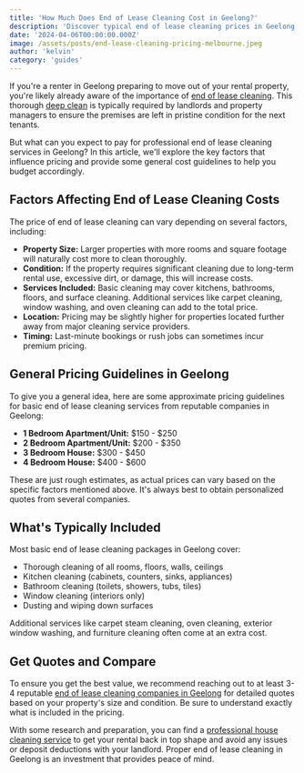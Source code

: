 ```yaml
---
title: 'How Much Does End of Lease Cleaning Cost in Geelong?'
description: 'Discover typical end of lease cleaning prices in Geelong. This guide covers key factors affecting costs and provides general pricing guidelines for professional rental cleaners.'
date: '2024-04-06T00:00:00.000Z'
image: /assets/posts/end-lease-cleaning-pricing-melbourne.jpeg
author: 'kelvin'
category: 'guides'
---
```


If you're a renter in Geelong preparing to move out of your rental property, you're likely already aware of the importance of [end of lease cleaning](https://azcleaning.com.au/end-of-lease-cleaning-geelong). This thorough [deep clean](https://azcleaning.com.au/deep-cleaning-geelong) is typically required by landlords and property managers to ensure the premises are left in pristine condition for the next tenants.

But what can you expect to pay for professional end of lease cleaning services in Geelong? In this article, we'll explore the key factors that influence pricing and provide some general cost guidelines to help you budget accordingly.

## Factors Affecting End of Lease Cleaning Costs

The price of end of lease cleaning can vary depending on several factors, including:

-   **Property Size:** Larger properties with more rooms and square footage will naturally cost more to clean thoroughly.
-   **Condition:** If the property requires significant cleaning due to long-term rental use, excessive dirt, or damage, this will increase costs.
-   **Services Included:** Basic cleaning may cover kitchens, bathrooms, floors, and surface cleaning. Additional services like carpet cleaning, window washing, and oven cleaning can add to the total price.
-   **Location:** Pricing may be slightly higher for properties located further away from major cleaning service providers.
-   **Timing:** Last-minute bookings or rush jobs can sometimes incur premium pricing.

## General Pricing Guidelines in Geelong

To give you a general idea, here are some approximate pricing guidelines for basic end of lease cleaning services from reputable companies in Geelong:

-   **1 Bedroom Apartment/Unit:** $150 - $250
-   **2 Bedroom Apartment/Unit:** $200 - $350
-   **3 Bedroom House:** $300 - $450
-   **4 Bedroom House:** $400 - $600

These are just rough estimates, as actual prices can vary based on the specific factors mentioned above. It's always best to obtain personalized quotes from several companies.

## What's Typically Included

Most basic end of lease cleaning packages in Geelong cover:

-   Thorough cleaning of all rooms, floors, walls, ceilings
-   Kitchen cleaning (cabinets, counters, sinks, appliances)
-   Bathroom cleaning (toilets, showers, tubs, tiles)
-   Window cleaning (interiors only)
-   Dusting and wiping down surfaces

Additional services like carpet steam cleaning, oven cleaning, exterior window washing, and furniture cleaning often come at an extra cost.

## Get Quotes and Compare

To ensure you get the best value, we recommend reaching out to at least 3-4 reputable [end of lease cleaning companies in Geelong](https://azcleaning.com.au/end-of-lease-cleaning-geelong) for detailed quotes based on your property's size and condition. Be sure to understand exactly what is included in the pricing.

With some research and preparation, you can find a [professional house cleaning service](https://azcleaning.com.au) to get your rental back in top shape and avoid any issues or deposit deductions with your landlord. Proper end of lease cleaning in Geelong is an investment that provides peace of mind.
